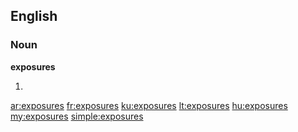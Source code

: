 ==English==

===Noun===
'''exposures'''

# {{plural of|exposure}}

[[ar:exposures]]
[[fr:exposures]]
[[ku:exposures]]
[[lt:exposures]]
[[hu:exposures]]
[[my:exposures]]
[[simple:exposures]]